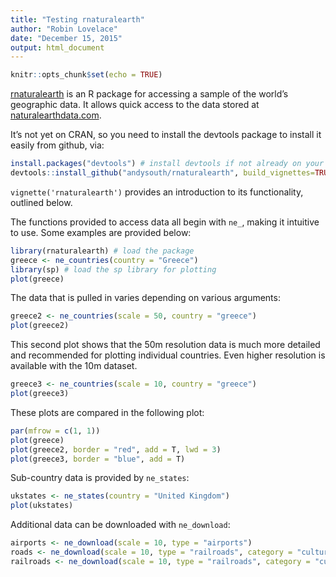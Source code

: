 ```yaml
---
title: "Testing rnaturalearth"
author: "Robin Lovelace"
date: "December 15, 2015"
output: html_document
---
```


```r
knitr::opts_chunk$set(echo = TRUE)
```

[rnaturalearth](https://github.com/AndySouth/rnaturalearth) is an R package for accessing a sample of the world's geographic data. It allows quick access to the data stored at [naturalearthdata.com](http://www.naturalearthdata.com/).

It's not yet on CRAN, so you need to install the devtools package to install it easily from github, via:

```r
install.packages("devtools") # install devtools if not already on your system
devtools::install_github("andysouth/rnaturalearth", build_vignettes=TRUE)
```

`vignette('rnaturalearth')` provides an introduction to its functionality, outlined below.

The functions provided to access data all begin with `ne_`, making it intuitive to use.
Some examples are provided below:

```r
library(rnaturalearth) # load the package
greece <- ne_countries(country = "Greece")
library(sp) # load the sp library for plotting
plot(greece)
```

The data that is pulled in varies depending on various arguments:

```r
greece2 <- ne_countries(scale = 50, country = "greece")
plot(greece2)
```

This second plot shows that the 50m resolution data is much more detailed and recommended for plotting individual countries. Even higher resolution is available with the 10m dataset.

```r
greece3 <- ne_countries(scale = 10, country = "greece")
plot(greece3)
```

These plots are compared in the following plot:

```r
par(mfrow = c(1, 1))
plot(greece)
plot(greece2, border = "red", add = T, lwd = 3)
plot(greece3, border = "blue", add = T)
```

Sub-country data is provided by `ne_states`:

```r
ukstates <- ne_states(country = "United Kingdom")
plot(ukstates)
```

Additional data can be downloaded with `ne_download`:

```r
airports <- ne_download(scale = 10, type = "airports")
roads <- ne_download(scale = 10, type = "railroads", category = "cultural")
railroads <- ne_download(scale = 10, type = "railroads", category = "cultural")
```







